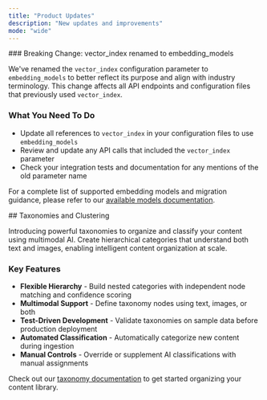 ```yaml
---
title: "Product Updates"
description: "New updates and improvements"
mode: "wide"
---
```

<Update label="12-28-2024" description="0.15.2">
  ### Breaking Change: vector_index renamed to embedding_models

  We've renamed the `vector_index` configuration parameter to `embedding_models` to better reflect its purpose and align with industry terminology. This change affects all API endpoints and configuration files that previously used `vector_index`.

  ### What You Need To Do
  * Update all references to `vector_index` in your configuration files to use `embedding_models`
  * Review and update any API calls that included the `vector_index` parameter
  * Check your integration tests and documentation for any mentions of the old parameter name

  For a complete list of supported embedding models and migration guidance, please refer to our [available models documentation](/overview/models/available-models).
</Update>

<Update label="12-12-2024" description="0.15.0">
  ## Taxonomies and Clustering

  Introducing powerful taxonomies to organize and classify your content using multimodal AI. Create hierarchical categories that understand both text and images, enabling intelligent content organization at scale.

  ### Key Features
  * **Flexible Hierarchy** - Build nested categories with independent node matching and confidence scoring
  * **Multimodal Support** - Define taxonomy nodes using text, images, or both
  * **Test-Driven Development** - Validate taxonomies on sample data before production deployment
  * **Automated Classification** - Automatically categorize new content during ingestion
  * **Manual Controls** - Override or supplement AI classifications with manual assignments

  Check out our [taxonomy documentation](/ingestion/entities/taxonomies) to get started organizing your content library.
</Update>